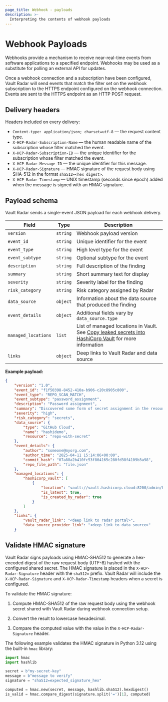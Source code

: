 ```yaml
---
page_title: Webhook - payloads
description: >-
  Interpreting the contents of webhook payloads
---
```


# Webhook Payloads

Webhooks provide a mechanism to receive near-real-time events from software
applications to a specified endpoint. Webhooks may be used as a substitute for
polling an external API for updates.

Once a webhook connection and a subscription have been configured, Vault Radar
will send events that match the filter set on the webhook subscription to the
HTTPS endpoint configured on the webhook connection. Events are sent to the
HTTPS endpoint as an HTTP POST request.

## Delivery headers

Headers included on every delivery:

- `Content-type: application/json; charset=utf-8` — the request content type.
- `X-HCP-Radar-Subscription-Name` — the human readable name of the subscription whose filter matched the event.
- `X-HCP-Radar-Subscription-ID` — the unique identifier for the subscription whose filter matched the event.
- `X-HCP-Radar-Message-ID` — the unique identifier for this message.
- `X-HCP-Radar-Signature` — HMAC signature of the request body using SHA-512 in the format `sha512=<hex digest>`.
- `X-HCP-Radar-Timestamp` — UNIX timestamp (seconds since epoch) added when the message is signed with an HMAC signature.

## Payload schema

Vault Radar sends a single-event JSON payload for each webhook delivery.

|Field               |Type      |Description                                                                       |
|--------------------|----------|----------------------------------------------------------------------------------|
|`version`           | `string` | Webhook payload version                                                          |
|`event_id`          | `string` | Unique identifier for the event                                                  | 
|`event_type`        | `string` | High level type for the event                                                    | 
|`event_subtype`     | `string` | Optional subtype for the event                                                   | 
|`description`       | `string` | Full description of the finding                                                  | 
|`summary`           | `string` | Short summary text for display                                                   | 
|`severity`          | `string` | Severity label for the finding                                                   | 
|`risk_category`     | `string` | Risk category assigned by Radar                                                  | 
|`data_source`       | `object` | Information about the data source that produced the finding                      | 
|`event_details`     | `object` | Additional fields vary by `data_source.type`                                     | 
|`managed_locations` | `list`   | List of managed locations in Vault. See [Copy leaked secrets into HashiCorp Vault](/hcp/docs/vault-radar/remediate-secrets/copy-secrets) for more information |
|`links`             | `object` | Deep links to Vault Radar and data source                                        | 

**Example payload:**

<CodeBlockConfig hideClipboard>

```json
{
    "version": "1.0",
    "event_id": "f1f50398-8452-410a-b906-c20c8905c800",
    "event_type": "REPO_SCAN_MATCH",
    "event_subtype": "password_assignment",
    "description": "Password assignment",
    "summary": "Discovered some form of secret assignment in the resource. Best practice is to store the secret in a secret manager and revoke this found secret.",
    "severity": "high",
    "risk_category": "secrets",
    "data_source": {
        "type": "GitHub Cloud",
        "name": "hashidemo",
        "resource": "repo-with-secret"
    },
    "event_details": {
        "author": "someone@myorg.com",
        "author_time": "2025-04-11 15:14:06+00:00",
        "commit_hash": "07a88a2b410fc53f804165c280fd38f4109b3a98",
        "repo_file_path": "file.json"
    },
    "managed_locations": {
        "hashicorp_vault": [
            {
                "location": "vault://vault.hashicorp.cloud:8200/admin/kv?key=mysecret&version=1",
                "is_latest": true,
                "is_created_by_radar": true
            }
        ]
    },
    "links": {
        "vault_radar_link": "<deep link to radar portal>",
        "data_source_provider_link": "<deep link to data source>"
    }
```

</CodeBlockConfig>

## Validate HMAC signature

Vault Radar signs payloads using HMAC-SHA512 to generate a hex-encoded digest of
the raw request body (UTF-8) hashed with the configured shared secret. The HMAC
signature is placed in the `X-HCP-Radar-Signature` header with the `sha512=`
prefix. Vault Radar will include the `X-HCP-Radar-Signature` and
`X-HCP-Radar-Timestamp` headers when a secret is configured.

To validate the HMAC signature:

1. Compute HMAC-SHA512 of the raw request body using the webhook secret shared with Vault Radar during webhook connection setup.

1. Convert the result to lowercase hexadecimal.

1. Compare the computed value with the value in the `X-HCP-Radar-Signature` header.

The following example validates the HMAC signature in Python 3.12 using the built-in `hmac` library:

```python
import hmac
import hashlib

secret = b"my-secret-key"
message = b"message to verify"
signature = "sha512=expected_signature_hex"

computed = hmac.new(secret, message, hashlib.sha512).hexdigest()
is_valid = hmac.compare_digest(signature.split('=')[1], computed)
```
